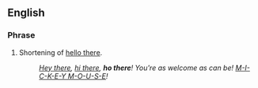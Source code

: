 ==English==

===Phrase===
{{head|en|phrase|head=[[ho]] [[there]]}}
# Shortening of [[hello there]].
#: ''[[hey there|Hey there]], [[hi there]], '''ho there'''! You're as welcome as can be! [[Mickey Mouse|M-I-C-K-E-Y M-O-U-S-E]]!''
